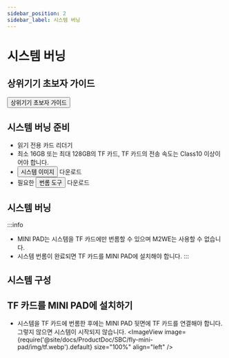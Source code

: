 ```yaml
---
sidebar_position: 2
sidebar_label: 시스템 버닝
---
```



# 시스템 버닝

## 상위기기 초보자 가이드

<Button variant="contained" disableElevation component="a" rel="noopener" href="/docs/DebugDoc/baodian/host/">상위기기 초보자 가이드</Button>

## 시스템 버닝 준비

- 읽기 전용 카드 리더기
- 최소 16GB 또는 최대 128GB의 TF 카드, TF 카드의 전송 속도는 Class10 이상이어야 합니다.
- <Button variant="contained" disableElevation component="a" rel="noopener" href="/docs/ResDownload/system-img/fly-minipad">시스템 이미지</Button> 다운로드
- 필요한 <Button variant="contained" disableElevation component="a" rel="noopener" href="/docs/ResDownload/auxiliary_software/">번롬 도구</Button> 다운로드

## 시스템 버닝

:::info
* MINI PAD는 시스템을 TF 카드에만 번롬할 수 있으며 M2WE는 사용할 수 없습니다.
* 시스템 번롬이 완료되면 TF 카드를 MINI PAD에 설치해야 합니다.
:::

<TF />

## 시스템 구성

<CONFIG />

## TF 카드를 MINI PAD에 설치하기

* 시스템을 TF 카드에 번롬한 후에는 MINI PAD 뒷면에 TF 카드를 연결해야 합니다. 그렇지 않으면 시스템이 시작되지 않습니다.
<ImageView image={require('@site/docs/ProductDoc/SBC/fly-mini-pad/img/tf.webp').default} size="100%" align="left" />  

